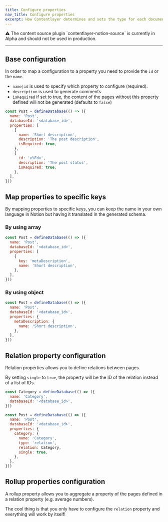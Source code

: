 ```yaml
---
title: Configure properties
nav_title: Configure properties
excerpt: How Contentlayer determines and sets the type for each document.
---
```


<div className="rounded-md border border-yellow-100 bg-yellow-50 px-6 dark:border-orange-500/50 dark:bg-orange-500/20">
  ⚠ The content source plugin `contentlayer-notion-source` is currently in Alpha and should not be used in production.
</div>

---

## Base configuration

In order to map a configuration to a property you need to provide the `id` or the `name`.

- `name|id` is used to specify which property to configure (required).
- `description` is used to generate comments
- `isRequired` if set to true, the content of the pages without this property defined will not be generated (defaults to `false`)

```js
const Post = defineDatabase(() => ({
  name: 'Post',
  databaseId: '<database_id>',
  properties: [
    {
      name: 'Short description',
      description: 'The post description',
      isRequired: true,
    },
    {
      id: 'x%Fdv',
      description: 'The post status',
      isRequired: true,
    },
  ],
}))
```

## Map properties to specific keys

By mapping properties to specific keys, you can keep the name in your own language in Notion but having it translated in the generated schema.

### By using array

```js
const Post = defineDatabase(() => ({
  name: 'Post',
  databaseId: '<database_id>',
  properties: [
    {
      key: 'metaDescription',
      name: 'Short description',
    },
  ],
}))
```

### By using object

```js
const Post = defineDatabase(() => ({
  name: 'Post',
  databaseId: '<database_id>',
  properties: {
    metaDescription: {
      name: 'Short description',
    },
  },
}))
```

## Relation property configuration

Relation properties allows you to define relations between pages.

By setting `single` to `true`, the property will be the ID of the relation instead of a list of IDs.

```js
const Category = defineDatabase(() => ({
  name: 'Category',
  databaseId: '<database_id>',
}))

const Post = defineDatabase(() => ({
  name: 'Post',
  databaseId: '<database_id>',
  properties: {
    category: {
      name: 'Category',
      type: 'relation',
      relation: Category,
      single: true,
    },
  },
}))
```

## Rollup properties configuration

A rollup property allows you to aggregate a property of the pages defined in a relation property (e.g. average numbers).

The cool thing is that you only have to configure the `relation` property and everything will work by itself!
